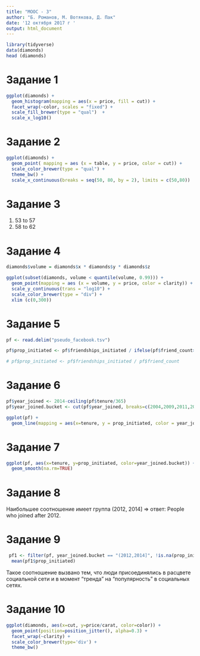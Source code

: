 ```yaml
---
title: "MOOC - 3"
author: "Б. Романов, М. Вотякова, Д. Пак"
date: '12 октября 2017 г '
output: html_document
---
```



```r

library(tidyverse)
data(diamonds)
head (diamonds)
```


# Задание 1

```r
ggplot(diamonds) +
  geom_histogram(mapping = aes(x = price, fill = cut)) +
  facet_wrap(~color, scales = "fixed") +
  scale_fill_brewer(type = "qual")  +
  scale_x_log10()
```


# Задание 2
```r
ggplot(diamonds) +
  geom_point( mapping = aes (x = table, y = price, color = cut)) + 
  scale_color_brewer(type = "qual") +
  theme_bw() +
  scale_x_continuous(breaks = seq(50, 80, by = 2), limits = c(50,80))
```

# Задание 3

1. 53 to 57
2. 58  to 62

# Задание 4

```r
diamonds$volume = diamonds$x * diamonds$y * diamonds$z

ggplot(subset(diamonds, volume < quantile(volume, 0.99))) +
  geom_point(mapping = aes (x = volume, y = price, color = clarity)) +
  scale_y_continuous(trans = "log10") +
  scale_color_brewer(type = "div") +
  xlim (c(0,300)) 
```



# Задание 5

```r
pf <- read.delim("pseudo_facebook.tsv")

pf$prop_initiated <- pf$friendships_initiated / ifelse(pf$friend_count>0, pf$friend_count, 1)

# pf$prop_initiated <- pf$friendships_initiated / pf$friend_count
```


# Задание 6

```r
pf$year_joined <- 2014-ceiling(pf$tenure/365)
pf$year_joined.bucket <- cut(pf$year_joined, breaks=c(2004,2009,2011,2012,2014), right=TRUE)

ggplot(pf) +
  geom_line(mapping = aes(x=tenure, y = prop_initiated, color = year_joined.bucket), stat = "summary", fun.y = median, na.rm = TRUE)


```


# Задание 7 

```r
ggplot(pf, aes(x=tenure, y=prop_initiated, color=year_joined.bucket)) +
  geom_smooth(na.rm=TRUE)
```


# Задание 8

Наибольшее соотношение имеет группа (2012, 2014] =>
ответ: People who joined after 2012.

# Задание 9

```r

 pf1 <- filter(pf, year_joined.bucket == "(2012,2014]", !is.na(prop_initiated))
  mean(pf1$prop_initiated)
```

Такое соотношение вызвано тем, что люди присоединялись в расцвете социальной сети и в момент "тренда" на "популярность" в социальных сетях.

# Задание 10

```r
ggplot(diamonds, aes(x=cut, y=price/carat, color=color)) +
  geom_point(position=position_jitter(), alpha=0.3) + 
  facet_wrap(~clarity) +
  scale_color_brewer(type='div') +
  theme_bw()
```













